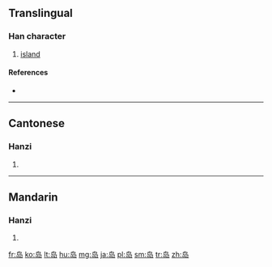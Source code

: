 {{also|島}}
==Translingual==

===Han character===
{{Han char|rn=46|rad=山|as=04|sn=7|four=|canj=心卜尸山 (PYSU)}}

# [[island]]

====References====
* {{Han ref|kx=0308.331|hdz=10764.150|uh=5C9B|ud=23707}}

----

==Cantonese==

===Hanzi===
{{yue-hanzi|jyut=[[dou2]]|y=dou2|tra=島}}

# {{defn|lang=yue|sort=山04}}

----

==Mandarin==

===Hanzi===
{{cmn-hanzi|tra=島|pin=[[dǎo]] ([[dao3]])|wg=tao<sup>3</sup>}}

# {{defn|lang=cmn|sort=山04}}

[[fr:岛]]
[[ko:岛]]
[[lt:岛]]
[[hu:岛]]
[[mg:岛]]
[[ja:岛]]
[[pl:岛]]
[[sm:岛]]
[[tr:岛]]
[[zh:岛]]